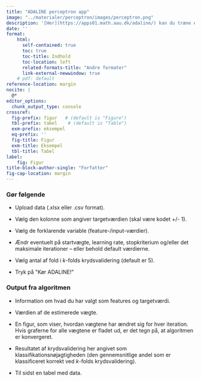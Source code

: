 ```yaml
---
title: "ADALINE perceptron app"
image: "../materialer/perceptron/images/perceptron.png"
description: '[Her](https://apps01.math.aau.dk/adaline/) kan du træne en percepton ved at bruge de opdateringsregler, som kaldes for [ADALINE](../materialer/perceptron/perceptron.qmd#sec-ADALINE). Samtidig laves der også 5-folds [krydsvalidering](../materialer/krydsvalidering/krydsvalidering.qmd#sec-krydsvalidering).'
date: ''
format:
    html: 
      self-contained: true
      toc: true
      toc-title: Indhold
      toc-location: left
      related-formats-title: "Andre formater"
      link-external-newwindow: true
    # pdf: default
reference-location: margin
nocite: | 
  @*
editor_options: 
  chunk_output_type: console
crossref:
  fig-prefix: figur   # (default is "Figure")
  tbl-prefix: tabel    # (default is "Table")
  exm-prefix: eksempel
  eq-prefix: ''
  fig-title: Figur
  exm-title: Eksempel
  tbl-title: Tabel
label:
    fig: Figur
title-block-author-single: "Forfatter"
fig-cap-location: margin
---
```


### Gør følgende

+ Upload data (.xlsx eller .csv format).

+ Vælg den kolonne som angiver targetværdien (skal være kodet +/- 1).

+ Vælg de forklarende variable (feature-/input-værdier).

+ Ændr eventuelt på startvægte, learning rate, stopkriterium og/eller det maksimale iterationer -- eller behold default værdierne.

+ Vælg antal af fold i $k$-folds krydsvalidering (default er 5).

+ Tryk på \"Kør ADALINE!\"

### Output fra algoritmen

+ Information om hvad du har valgt som features og targetværdi.

+ Værdien af de estimerede vægte.

+ En figur, som viser, hvordan vægtene har ændret sig for hver iteration. Hvis graferne for alle vægtene er fladet ud, er det tegn på, at algoritmen er konvergeret.

+ Resultatet af krydsvalidering her angivet som klassifikationsnøjagtigheden (den gennemsnitlige andel som er klassificeret korrekt ved $k$-folds krydsvalidering).

+ Til sidst en tabel med data.
